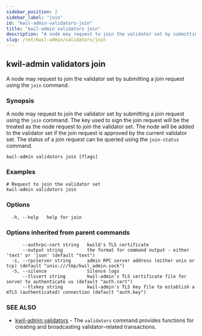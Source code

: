 ```yaml
---
sidebar_position: 2
sidebar_label: "join"
id: "kwil-admin-validators-join"
title: "kwil-admin validators join"
description: "A node may request to join the validator set by submitting a join request using the `join` command."
slug: /ref/kwil-admin/validators/join
---
```


## kwil-admin validators join

A node may request to join the validator set by submitting a join request using the `join` command.

### Synopsis

A node may request to join the validator set by submitting a join request using the `join` command. The key used to sign the join request will be the treated as the node request to join the validator set. The node will be added to the validator set if the join request is approved by the current validator set. The status of a join request can be queried using the `join-status` command.

```
kwil-admin validators join [flags]
```

### Examples

```
# Request to join the validator set
kwil-admin validators join
```

### Options

```
  -h, --help   help for join
```

### Options inherited from parent commands

```
      --authrpc-cert string   kwild's TLS certificate
      --output string         the format for command output - either 'text' or 'json' (default "text")
  -s, --rpcserver string      admin RPC server address (either unix or tcp) (default "unix:///tmp/kwil_admin.sock")
  -S, --silence               Silence logs
      --tlscert string        kwil-admin's TLS certificate file for server to authenticate us (default "auth.cert")
      --tlskey string         kwil-admin's TLS key file to establish a mTLS (authenticated) connection (default "auth.key")
```

### SEE ALSO

* [kwil-admin validators](/docs/ref/kwil-admin/validators)	 - The `validators` command provides functions for creating and broadcasting validator-related transactions.

